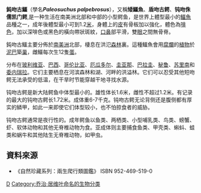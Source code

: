 {{Speciesbox
| taxon = Paleosuchus palpebrosus
| status = LR/lc
| image = Brauen_Glattstirnkaiman_Paleosuchus_palpebrosus.jpg
| image_caption = 鈍吻古鱷
| binomial_authority = ([[Cuvier|Cuvier]], 1807)
| range_map = Paleosuchus palpebrosus Distribution.png
}}

'''鈍吻古鱷'''（學名'''''Paleosuchus palpebrosus'''''），又稱'''矮鱷魚'''、'''盾吻古鳄'''、'''钝吻侏儒凯门鳄''',是一种生活在南美洲北部和中部的小型鳄鱼，是世界上體型最小的[[鱷魚|鱷魚]]品種之一，成年後體型最小可到1.2[[米_(單位)|米]]，身體上的[[皮|皮]]有骨板加以強化，體色為[[啡色|啡色]]，加以深啡色或黑色的橫向帶狀斑紋，[[口|口]][[鼻|鼻]]部平滑，雙[[眼|眼]]之間無骨脊。

鈍吻古鱷主要分佈於[[南美洲|南美洲]]北部，棲息在洪氾[[森林|森林]]裏。這種鱷魚會用[[腐爛|腐爛]]的[[植物|植物]]於[[泥巴|泥巴]]築[[巢|巢]]，雌鱷每次生12隻[[蛋|蛋]]。

分布在[[玻利维亚|玻利维亚]]、[[巴西|巴西]]、[[哥伦比亚|哥伦比亚]]、[[厄瓜多尔|厄瓜多尔]]、[[圭亚那|圭亚那]]、[[巴拉圭|巴拉圭]]、[[秘鲁|秘鲁]]、[[苏里南|苏里南]]和[[委内瑞拉|委内瑞拉]]。它们主要栖息在河滨森林和湖、河畔的洪溢林。它们可以忍受其他短吻鳄无法承受的低温，在干旱时节能穿越干地寻找水源。

钝吻古鳄是新大陆鳄鱼中体型最小的。雄性体长1.6米，雌性不超过1.2米。有记录的最大的钝吻古鳄长1.72米。成体重6-7千克。钝吻古鳄无论背侧还是腹侧都有厚实的鳞甲，如此一来即使它们体型较小，也不怕掠食者的威胁。

钝吻古鳄通常是夜行性的。成年鳄鱼以鱼类、两栖类、小型哺乳类、鸟类、螃蟹、虾、软体动物和其他无脊椎动物为食。亚成体则主要捕食鱼类、甲壳类、蝌蚪、蛙类和蜗牛和其他陆生无脊椎动物，如甲虫。

==資料來源==
*《自然珍藏系列：兩生爬行類圖鑑》 ISBN 952-469-519-0
{{鱷目|A.}}
{{taxonbar}}

[[Category:凱門鱷亞科|D]]
[[Category:乔治·居维叶命名的生物分类|Category:乔治·居维叶命名的生物分类]]